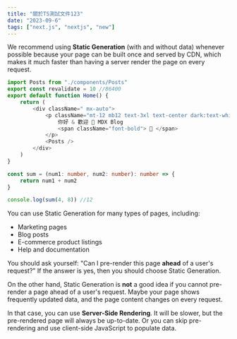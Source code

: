 ```yaml
---
title: "關於TS測試文件123"
date: "2023-09-6"
tags: ["next.js", "nextjs", "new"]
---
```


We recommend using **Static Generation** (with and without data) whenever possible because your page can be built once and served by CDN, which makes it much faster than having a server render the page on every request.

```ts
import Posts from "./components/Posts"
export const revalidate = 10 //86400
export default function Home() {
    return (
        <div className=" mx-auto">
            <p className="mt-12 mb12 text-3xl text-center dark:text-white ">
                你好 & 歡迎 👀 MDX Blog
                <span className="font-bold"> 👏 </span>
            </p>
            <Posts />
        </div>
    )
}
```

```ts
const sum = (num1: number, num2: number): number => {
    return num1 + num2
}

console.log(sum(4, 8)) //12
```

You can use Static Generation for many types of pages, including:

-   Marketing pages
-   Blog posts
-   E-commerce product listings
-   Help and documentation

You should ask yourself: "Can I pre-render this page **ahead** of a user's request?" If the answer is yes, then you should choose Static Generation.

On the other hand, Static Generation is **not** a good idea if you cannot pre-render a page ahead of a user's request. Maybe your page shows frequently updated data, and the page content changes on every request.

In that case, you can use **Server-Side Rendering**. It will be slower, but the pre-rendered page will always be up-to-date. Or you can skip pre-rendering and use client-side JavaScript to populate data.
